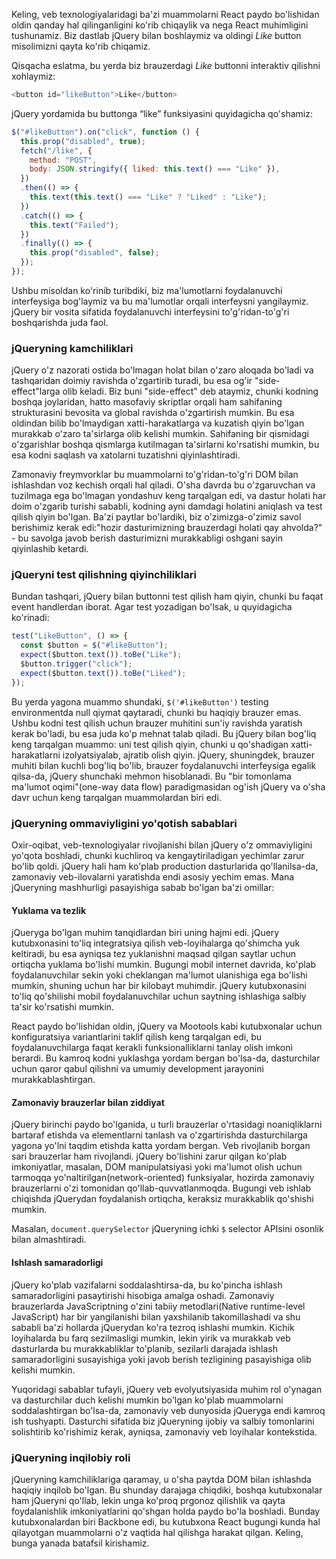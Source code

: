 Keling, veb texnologiyalaridagi ba'zi muammolarni React paydo bo'lishidan oldin qanday hal qilinganligini ko'rib chiqaylik va nega React muhimligini tushunamiz. Biz dastlab jQuery bilan boshlaymiz va oldingi *Like* button misolimizni qayta ko'rib chiqamiz.

Qisqacha eslatma, bu yerda biz brauzerdagi *Like* buttonni interaktiv qilishni xohlaymiz:
``` js copy
<button id="likeButton">Like</button>
```

jQuery yordamida bu buttonga “like” funksiyasini quyidagicha qo'shamiz:

``` js copy
$("#likeButton").on("click", function () {
  this.prop("disabled", true);
  fetch("/like", {
    method: "POST",
    body: JSON.stringify({ liked: this.text() === "Like" }),
  })
  .then(() => {
    this.text(this.text() === "Like" ? "Liked" : "Like");
  })
  .catch(() => {
    this.text("Failed");
  })
  .finally(() => {
    this.prop("disabled", false);
  });
});
```

Ushbu misoldan ko'rinib turibdiki, biz ma'lumotlarni foydalanuvchi interfeysiga bog'laymiz va bu ma'lumotlar orqali interfeysni yangilaymiz. jQuery bir vosita sifatida foydalanuvchi interfeysini to'g'ridan-to'g'ri boshqarishda juda faol.

### jQueryning kamchiliklari
jQuery o'z nazorati ostida bo'lmagan holat bilan o'zaro aloqada bo'ladi va tashqaridan doimiy ravishda o'zgartirib turadi, bu esa og'ir "side-effect"larga olib keladi. Biz buni "side-effect" deb ataymiz, chunki kodning boshqa joylaridan, hatto masofaviy skriptlar orqali ham sahifaning strukturasini bevosita va global ravishda o'zgartirish mumkin. Bu esa oldindan bilib bo'lmaydigan xatti-harakatlarga va kuzatish qiyin bo'lgan murakkab o'zaro ta'sirlarga olib kelishi mumkin. Sahifaning bir qismidagi o'zgarishlar boshqa qismlarga kutilmagan ta'sirlarni ko'rsatishi mumkin, bu esa kodni saqlash va xatolarni tuzatishni qiyinlashtiradi.

Zamonaviy freymvorklar bu muammolarni to'g'ridan-to'g'ri DOM bilan ishlashdan voz kechish orqali hal qiladi. O'sha davrda bu o'zgaruvchan va tuzilmaga ega bo'lmagan yondashuv keng tarqalgan edi, va dastur holati har doim o'zgarib turishi sababli, kodning ayni damdagi holatini aniqlash va test qilish qiyin bo'lgan. Ba'zi paytlar bo'lardiki, biz o'zimizga-o'zimiz savol berishimiz kerak edi:"hozir dasturimizning brauzerdagi holati qay ahvolda?" - bu savolga javob berish dasturimizni murakkabligi oshgani sayin qiyinlashib ketardi.

### jQueryni test qilishning qiyinchiliklari
Bundan tashqari, jQuery bilan buttonni test qilish ham qiyin, chunki bu faqat event handlerdan iborat. Agar test yozadigan bo'lsak, u quyidagicha ko'rinadi:
``` js copy
test("LikeButton", () => {
  const $button = $("#likeButton");
  expect($button.text()).toBe("Like");
  $button.trigger("click");
  expect($button.text()).toBe("Liked");
});
```
Bu yerda yagona muammo shundaki, `$('#likeButton')` testing environmentda null qiymat qaytaradi, chunki bu haqiqiy brauzer emas. Ushbu kodni test qilish uchun brauzer muhitini sun'iy ravishda yaratish kerak bo'ladi, bu esa juda ko'p mehnat talab qiladi. Bu jQuery bilan bog'liq keng tarqalgan muammo: uni test qilish qiyin, chunki  u qo'shadigan xatti-harakatlarni izolyatsiyalab, ajratib olish qiyin. jQuery, shuningdek, brauzer muhiti bilan kuchli bog'liq bo'lib, brauzer foydalanuvchi interfeysiga egalik qilsa-da, jQuery shunchaki mehmon hisoblanadi. Bu "bir tomonlama ma'lumot oqimi"(one-way data flow) paradigmasidan og'ish jQuery va o'sha davr uchun keng tarqalgan muammolardan biri edi.

### jQueryning ommaviyligini yo'qotish sabablari
Oxir-oqibat, veb-texnologiyalar rivojlanishi bilan jQuery o'z ommaviyligini yo'qota boshladi, chunki kuchliroq va kengaytiriladigan yechimlar zarur bo'lib qoldi. jQuery hali ham ko'plab production dasturlarida qo'llanilsa-da, zamonaviy veb-ilovalarni yaratishda endi asosiy yechim emas. Mana jQueryning mashhurligi pasayishiga sabab bo'lgan ba'zi omillar:

#### Yuklama va tezlik
jQueryga bo'lgan muhim tanqidlardan biri uning hajmi edi. jQuery kutubxonasini to'liq integratsiya qilish veb-loyihalarga qo'shimcha yuk keltiradi, bu esa ayniqsa tez yuklanishni maqsad qilgan saytlar uchun ortiqcha yuklama bo'lishi mumkin. Bugungi mobil internet davrida, ko'plab foydalanuvchilar sekin yoki cheklangan ma'lumot ulanishiga ega bo'lishi mumkin, shuning uchun har bir kilobayt muhimdir. jQuery kutubxonasini to'liq qo'shilishi mobil foydalanuvchilar uchun saytning ishlashiga salbiy ta'sir ko'rsatishi mumkin.

React paydo bo'lishidan oldin, jQuery va Mootools kabi kutubxonalar uchun konfiguratsiya variantlarini taklif qilish keng tarqalgan edi, bu foydalanuvchilarga faqat kerakli funksionalliklarni tanlay olish imkoni berardi. Bu kamroq kodni yuklashga yordam bergan bo'lsa-da, dasturchilar uchun qaror qabul qilishni va umumiy development jarayonini murakkablashtirgan.

#### Zamonaviy brauzerlar bilan ziddiyat
jQuery birinchi paydo bo'lganida, u turli brauzerlar o'rtasidagi noaniqliklarni bartaraf etishda va elementlarni tanlash va o'zgartirishda dasturchilarga yagona yo'lni taqdim etishda katta yordam bergan. Veb rivojlanib borgan sari brauzerlar ham rivojlandi. jQuery bo'lishini zarur qilgan ko'plab imkoniyatlar, masalan, DOM manipulatsiyasi yoki ma'lumot olish uchun tarmoqqa yo'naltirilgan(network-oriented) funksiyalar, hozirda zamonaviy brauzerlarni o'zi tomonidan qo'llab-quvvatlanmoqda. Bugungi veb ishlab chiqishda jQuerydan foydalanish ortiqcha, keraksiz murakkablik qo'shishi mumkin.

Masalan, `document.querySelector` jQueryning ichki `$` selector APIsini osonlik bilan almashtiradi.

#### Ishlash samaradorligi
jQuery ko'plab vazifalarni soddalashtirsa-da, bu ko'pincha ishlash samaradorligini pasaytirishi hisobiga amalga oshadi. Zamonaviy brauzerlarda JavaScriptning o'zini tabiiy metodlari(Native runtime-level JavaScript) har bir yangilanishi bilan yaxshilanib takomillashadi va shu sababli ba'zi hollarda jQuerydan ko'ra tezroq ishlashi mumkin. Kichik loyihalarda bu farq sezilmasligi mumkin, lekin yirik va murakkab veb dasturlarda bu murakkabliklar to'planib, sezilarli darajada ishlash samaradorligini susayishiga yoki javob berish tezligining pasayishiga olib kelishi mumkin.

Yuqoridagi sabablar tufayli, jQuery veb evolyutsiyasida muhim rol o'ynagan va dasturchilar duch kelishi mumkin bo'lgan ko'plab muammolarni soddalashtirgan bo'lsa-da, zamonaviy veb dunyosida jQueryga endi kamroq ish tushyapti. Dasturchi sifatida biz jQueryning ijobiy va salbiy tomonlarini solishtirib ko'rishimiz kerak, ayniqsa, zamonaviy veb loyihalar kontekstida.

### jQueryning inqilobiy roli
jQueryning kamchiliklariga qaramay, u o'sha paytda DOM bilan ishlashda haqiqiy inqilob bo'lgan. Bu shunday darajaga chiqdiki, boshqa kutubxonalar ham jQueryni qo'llab, lekin unga ko'proq prgonoz qilishlik va qayta foydalanishlik imkoniyatlarini qo'shgan holda paydo bo'la boshladi. Bunday kutubxonalardan biri Backbone edi, bu kutubxona React bugungi kunda hal qilayotgan muammolarni o'z vaqtida hal qilishga harakat qilgan. Keling, bunga yanada batafsil kirishamiz.

